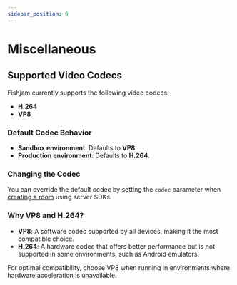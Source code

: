 ```yaml
---
sidebar_position: 9
---
```


# Miscellaneous

## Supported Video Codecs

Fishjam currently supports the following video codecs:

- **H.264**
- **VP8**

### Default Codec Behavior

- **Sandbox environment**: Defaults to **VP8**.
- **Production environment**: Defaults to **H.264**.

### Changing the Codec

You can override the default codec by setting the `codec` parameter when [creating a room](/api/server/interfaces/RoomConfig#videocodec) using server SDKs.

### Why VP8 and H.264?

- **VP8**: A software codec supported by all devices, making it the most compatible choice.
- **H.264**: A hardware codec that offers better performance but is not supported in some environments, such as Android emulators.

For optimal compatibility, choose VP8 when running in environments where hardware acceleration is unavailable.
